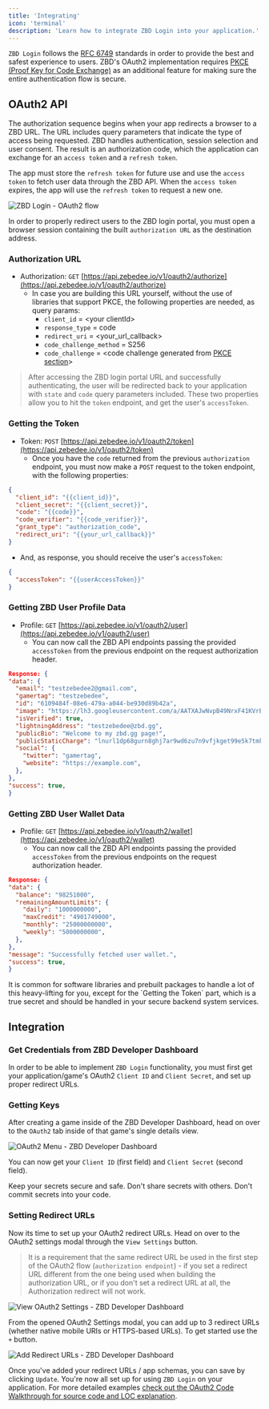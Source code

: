 ```yaml
---
title: 'Integrating'
icon: 'terminal'
description: 'Learn how to integrate ZBD Login into your application.'
---
```


`ZBD Login` follows the [RFC 6749](https://datatracker.ietf.org/doc/html/rfc6749) standards in order to provide the best and safest experience to users. ZBD's OAuth2 implementation requires [PKCE (Proof Key for Code Exchange)](https://oauth.net/2/pkce/) as an additional feature for making sure the entire authentication flow is secure.

## OAuth2 API

The authorization sequence begins when your app redirects a browser to a ZBD URL. The URL includes query parameters that indicate the type of access being requested. ZBD handles authentication, session selection and user consent. The result is an authorization code, which the application can exchange for an `access token` and a `refresh token`.

The app must store the `refresh token` for future use and use the `access token` to fetch user data through the ZBD API. When the `access token` expires, the app will use the `refresh token` to request a new one.

<Frame caption="ZBD Login - OAuth2 flow">
  <img src="/img/oauth2-flow.png" alt="ZBD Login - OAuth2 flow" />
</Frame>
<br />

In order to properly redirect users to the ZBD login portal, you must open a browser session containing the built `authorization URL` as the destination address.

### Authorization URL

* Authorization: `GET` [https://api.zebedee.io/v1/oauth2/authorize](https://api.zebedee.io/v1/oauth2/authorize)
  * In case you are building this URL yourself, without the use of libraries that support PKCE, the following properties are needed, as query params:
    * `client_id` = \<your clientId>
    * `response_type` = code
    * `redirect_uri` = \<your_url_callback>
    * `code_challenge_method` = S256
    * `code_challenge` = \<code challenge generated from [PKCE section](/rewards/oauth2/walkthrough#building-authorization-url)>

> After accessing the ZBD login portal URL and successfully authenticating, the user will be redirected back to your application with `state` and `code` query parameters included. These two properties allow you to hit the `token` endpoint, and get the user's `accessToken`.

### Getting the Token

* Token: `POST` [https://api.zebedee.io/v1/oauth2/token](https://api.zebedee.io/v1/oauth2/token)
  * Once you have the `code` returned from the previous `authorization` endpoint, you must now make a `POST` request to the token endpoint, with the following properties:

```json
{
  "client_id": "{{client_id}}",
  "client_secret": "{{client_secret}}",
  "code": "{{code}}",
  "code_verifier": "{{code_verifier}}",
  "grant_type": "authorization_code",
  "redirect_uri": "{{your_url_callback}}"
}
```

  * And, as response, you should receive the user's `accessToken`:

```json
{
  "accessToken": "{{userAccessToken}}"
}
```

### Getting ZBD User Profile Data

* Profile: `GET` [https://api.zebedee.io/v1/oauth2/user](https://api.zebedee.io/v1/oauth2/user)
  * You can now call the ZBD API endpoints passing the provided `accessToken` from the previous endpoint on the request authorization header.

```json
Response: {
"data": {
  "email": "testzebedee2@gmail.com",
  "gamertag": "testzebedee",
  "id": "6109484f-08e6-479a-a044-be930d89b42a",
  "image": "https://lh3.googleusercontent.com/a/AATXAJwNvpB49NrxF41KVrEFX9k1v93WoMAMBb4wBF7Q=s96-c",
  "isVerified": true,
  "lightningAddress": "testzebedee@zbd.gg",
  "publicBio": "Welcome to my zbd.gg page!",
  "publicStaticCharge": "lnurl1dp68gurn8ghj7ar9wd6zu7n9vfjkget99e5k7tmkxqhhyet3w4jhxapdwd6xzarfvvkkx6rpwfnk2ue0x56nxvrpxuervtfkxa3rgtf5xu6k2ttzxy6nstt9xsurgvejx5exydpjvc9v9tk7",
  "social": {
    "twitter": "gamertag",
    "website": "https://example.com",
  },
},
"success": true,
}
```

### Getting ZBD User Wallet Data

* Profile: `GET` [https://api.zebedee.io/v1/oauth2/wallet](https://api.zebedee.io/v1/oauth2/wallet)
  * You can now call the ZBD API endpoints passing the provided `accessToken` from the previous endpoints on the request authorization header.

```json
Response: {
"data": {
  "balance": "98251000",
  "remainingAmountLimits": {
    "daily": "1000000000",
    "maxCredit": "4901749000",
    "monthly": "25000000000",
    "weekly": "5000000000",
  },
},
"message": "Successfully fetched user wallet.",
"success": true,
}
```

<Tip>
  It is common for software libraries and prebuilt packages to handle a lot of
  this heavy-lifting for you, except for the `Getting the Token` part, which is
  a true secret and should be handled in your secure backend system services.
</Tip>

## Integration

### Get Credentials from ZBD Developer Dashboard

In order to be able to implement `ZBD Login` functionality, you must first get your application/game's OAuth2 `Client ID` and `Client Secret`, and set up proper redirect URLs.

### Getting Keys

After creating a game inside of the ZBD Developer Dashboard, head on over to the `OAuth2` tab inside of that game's single details view.

<Frame caption="OAuth2 Menu - ZBD Developer Dashboard">
  <img
    src="/img/oauth2-keys.png"
    alt="OAuth2 Menu - ZBD Developer Dashboard"
  />
</Frame>
<br />

You can now get your `Client ID` (first field) and `Client Secret` (second field).

<Warning>
  Keep your secrets secure and safe. Don't share secrets with others. Don't
  commit secrets into your code.
</Warning>

### Setting Redirect URLs

Now its time to set up your OAuth2 redirect URLs. Head on over to the OAuth2 settings modal through the `View Settings` button.

> It is a requirement that the same redirect URL be used in the first step of the OAuth2 flow (`authorization endpoint`) - if you set a redirect URL different from the one being used when building the authorization URL, or if you don't set a redirect URL at all, the Authorization redirect will not work.

<Frame
  type="glass"
  caption="View OAuth2 Settings - ZBD Developer Dashboard"
>
  <img
    src="/img/oauth2-vs.png"
    alt="View OAuth2 Settings - ZBD Developer Dashboard"
  />
</Frame>
<br />

From the opened OAuth2 Settings modal, you can add up to 3 redirect URLs (whether native mobile URIs or HTTPS-based URLs). To get started use the `+` button.

<Frame caption="Add Redirect URLs - ZBD Developer Dashboard">
  <img
    src="/img/oauth2-ru.png"
    alt="Add Redirect URLs - ZBD Developer Dashboard"
  />
</Frame>
<br />

Once you've added your redirect URLs / app schemas, you can save by clicking `Update`. You're now all set up for using `ZBD Login` on your application. For more detailed examples [check out the OAuth2 Code Walkthrough for source code and LOC explanation](/rewards/oauth2/walkthrough).
